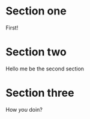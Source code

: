 
<Introduction />

# Section one

First!

# Section two

Hello me be the second section

# Section three

How _you_ doin?
